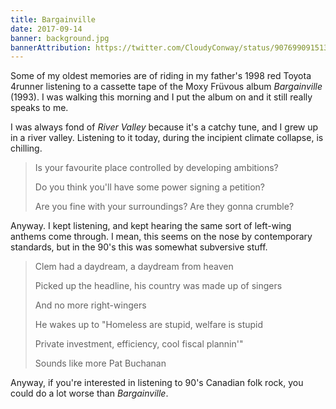 ```yaml
---
title: Bargainville
date: 2017-09-14
banner: background.jpg
bannerAttribution: https://twitter.com/CloudyConway/status/907699091513241600
---
```


Some of my oldest memories are of riding in my father's 1998 red Toyota 4runner listening to a cassette tape of the Moxy Früvous album _Bargainville_ (1993). I was walking this morning and I put the album on and it still really speaks to me.

<Spotify src="https://open.spotify.com/embed/album/6OGn8UPY9GnwhR1068nR7x" />

I was always fond of _River Valley_ because it's a catchy tune, and I grew up in a river valley. Listening to it today, during the incipient climate collapse, is chilling.

> Is your favourite place controlled by developing ambitions?
>
> Do you think you'll have some power signing a petition?
>
> Are you fine with your surroundings? Are they gonna crumble?

Anyway. I kept listening, and kept hearing the same sort of left-wing anthems come through. I mean, this seems on the nose by contemporary standards, but in the 90's this was somewhat subversive stuff.

> Clem had a daydream, a daydream from heaven
>
> Picked up the headline, his country was made up of singers
>
> And no more right-wingers
>
> He wakes up to "Homeless are stupid, welfare is stupid
>
> Private investment, efficiency, cool fiscal plannin'"
>
> Sounds like more Pat Buchanan

Anyway, if you're interested in listening to 90's Canadian folk rock, you could do a lot worse than _Bargainville_.

<Tweet tweetID="908311114685054976" />
